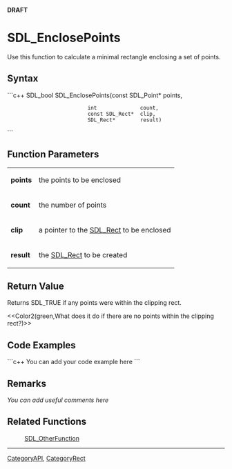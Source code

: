 <!-- pragma section-numbers off -->
<!-- pragma disable-camelcase -->
'''DRAFT'''

= SDL_EnclosePoints =
Use this function to calculate a minimal rectangle enclosing a set of points.


== Syntax ==
```c++
SDL_bool SDL_EnclosePoints(const SDL_Point* points,
                           int              count,
                           const SDL_Rect*  clip,
                           SDL_Rect*        result)
```

== Function Parameters ==
{|
|'''points'''
|the points to be enclosed
|-
|'''count'''
|the number of points
|-
|'''clip'''
|a pointer to the [[SDL_Rect]] to be enclosed
|-
|'''result'''
|the [[SDL_Rect]] to be created
|}

== Return Value ==
Returns SDL_TRUE if any points were within the clipping rect. 

<<Color2(green,What does it do if there are no points within the clipping rect?)>>

== Code Examples ==
```c++
You can add your code example here
```

== Remarks ==
''You can add useful comments here''

== Related Functions ==
:[[SDL_OtherFunction]]

----
[[CategoryAPI]], [[CategoryRect]]
